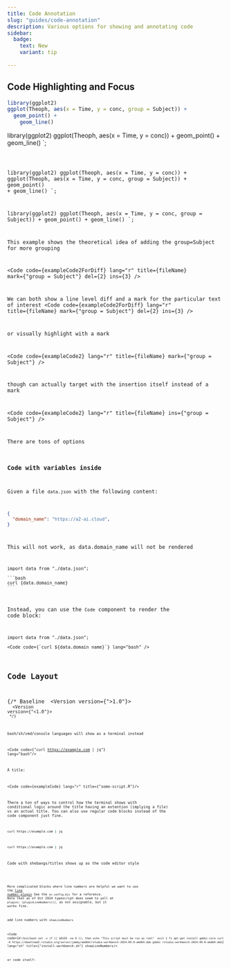 ```yaml
---
title: Code Annotation 
slug: "guides/code-annotation"
description: Various options for showing and annotating code 
sidebar:
  badge: 
    text: New
    variant: tip
  
---
```




## Code Highlighting and Focus

```r
library(ggplot2)
ggplot(Theoph, aes(x = Time, y = conc, group = Subject)) +
  geom_point() +
    geom_line() 
```


library(ggplot2)
ggplot(Theoph, aes(x = Time, y = conc)) +
  geom_point() +
  geom_line() 
`;

<Code code={exampleCode} lang="r" title={fileName} mark={highlights} />

library(ggplot2)
ggplot(Theoph, aes(x = Time, y = conc)) +
ggplot(Theoph, aes(x = Time, y = conc, group = Subject)) +
  geom_point() +
  geom_line() 
`;

library(ggplot2)
ggplot(Theoph, aes(x = Time, y = conc, group = Subject)) +
  geom_point() +
  geom_line() 
`;

This example shows the theoretical idea of adding the group=Subject for more grouping

<Code code={exampleCode2ForDiff} lang="r" title={fileName} mark={"group = Subject"} del={2} ins={3} />

We can both show a line level diff and a mark for the particular text of interest
<Code code={exampleCode2ForDiff} lang="r" title={fileName} mark={"group = Subject"} del={2} ins={3} />


or visually highlight with a mark

<Code code={exampleCode2} lang="r" title={fileName} mark={"group = Subject"} />

though can actually target with the insertion itself instead of a mark

<Code code={exampleCode2} lang="r" title={fileName} ins={"group = Subject"} />

There are tons of options

### Code with variables inside

Given a file `data.json` with the following content:

```json
{
  "domain_name": "https://a2-ai.cloud",
}
```

This will not work, as data.domain_name will not be rendered

````mdx
import data from "./data.json";

```bash
curl {data.domain_name}
```

````

Instead, you can use the `Code` component to render the code block:

```mdx
import data from "./data.json";

<Code code={`curl ${data.domain_name}`} lang="bash" />
```



## Code Layout

{/* Baseline
<VersionedCode>
<Version version={">1.0"}>
<Code code={exampleCode} lang="r"/>
</Version>
<Version version={"<1.0"}>
<Code code={exampleCode} lang="r"/>
</Version>
</VersionedCode> */}

bash/sh/cmd/console languages will show as a terminal instead

<Code code={"curl https://example.com | jq"} lang="bash"/>

A title: 

<Code code={exampleCode} lang="r" title={"some-script.R"}/>

There a ton of ways to control how the terminal shows with conditional logic around
the title having an extention (implying a file) vs an actual title. You can also use
regular code blocks instead of the code component just fine.

```bash title="some-script"
curl https://example.com | jq
```

```bash title="some-script.sh"
curl https://example.com | jq
```

Code with shebangs/titles shows up as the code editor style


<Code code={exampleCode} lang="r" showLineNumbers />

More complicated blocks where line numbers are helpful we want to use the 
[line number plugin](https://expressive-code.com/plugins/line-numbers/)
See the `ec.config.mjs` for a reference. Note that as of Oct 2024 typescript does
seem to yell at `plugins: [pluginLineNumbers()],` as not assignable, but it works fine.

add line numbers with `showLineNumbers`

<Code code={`
#!/bin/bash
set -x
if [[ $EUID -ne 0 ]]; then
   echo "This script must be run as root" 
   exit 1
fi
apt-get install gdebi-core
curl -O https://download2.rstudio.org/server/jammy/amd64/rstudio-workbench-2024.09.0-amd64.deb
gdebi rstudio-workbench-2024.09.0-amd64.deb
`} lang="sh" title={"install-workbench.sh"} showLineNumbers/>

or code itself:

<Code code={exampleCode} lang="r" showLineNumbers />



